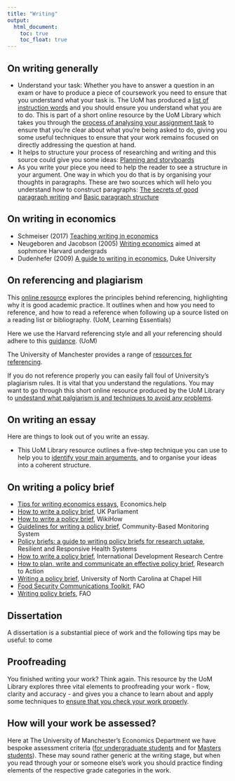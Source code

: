 ```yaml
---
title: "Writing"
output:
  html_document:
    toc: true
    toc_float: true
---
```


## On writing generally

* Understand your task: Whether you have to answer a question in an exam or have to produce a piece of coursework you need to ensure that you understand what your task is. The UoM has produced a [list of instruction words](https://www.escholar.manchester.ac.uk/learning-objects/mle/understanding-task/story_content/external_files/instruction-words.pdf){target="_blank"} and you should ensure you understand what you are to do. This is part of a short online resource by the UoM Library which takes you through the [process of analysing your assignment task](https://www.escholar.manchester.ac.uk/learning-objects/mle/understanding-task/story_html5.html){target="_blank"} to ensure that you're clear about what you're being asked to do, giving you some useful techniques to ensure that your work remains focused on directly addressing the question at hand.  
*	It helps to structure your process of researching and writing and this source could give you some ideas: [Planning and storyboards](https://cunyhumanitiesalliance.org/researchpaperfa17/2017/10/09/paper-sketch-storyboard-2/){target="_blank"}  
* As you write your piece you need to help the reader to see a structure in your argument. One way in which you do that is by organising your thoughts in paragraphs. These are two sources which will helo you understand how to construct paragraphs: [The secrets of good paragraph writing](https://www.time4writing.com/writing-resources/paragraph-writing-secrets/){target="_blank"} and	[Basic paragraph structure](https://learn.lexiconic.net/para2.htm){target="_blank"}


## On writing in economics

*	Schmeiser (2017) [Teaching writing in economics](https://www.tandfonline.com/doi/pdf/10.1080/00220485.2017.1353459?needAccess=true)  
*	Neugeboren and Jacobson (2005) [Writing economics](https://writingproject.fas.harvard.edu/files/hwp/files/writingeconomics.pdf) aimed at sophmore Harvard undergrads  
*	Dudenhefer (2009) [A guide to writing in economics](http://writing.ku.edu/sites/writing.drupal.ku.edu/files/docs/Guide_Writing_Economics.pdf), Duke University  

## On referencing and plagiarism

This [online resource](https://www.escholar.manchester.ac.uk/learning-objects/mle/introducing-referencing/story_html5.html) explores the principles behind referencing, highlighting why it is good academic practice. It outlines when and how you need to reference, and how to read a reference when following up a source listed on a reading list or bibliography. (UoM, Learning Essentials)

Here we use the Harvard referencing style and all your referencing should adhere to this [guidance](http://subjects.library.manchester.ac.uk/referencing/referencing-harvard). (UoM)

The University of Manchester provides a range of [resources for referencing](http://subjects.library.manchester.ac.uk/referencing).

If you do not reference properly you can easily fall foul of University's plagiarism rules. It is vital that you understand the regulations. You may want to go through this short online resource produced by the UoM Library to [undestand what palgiarism is and techniques to avoid any problems](https://www.escholar.manchester.ac.uk/learning-objects/mle/avoiding-plagiarism/story_html5.html){target="_blank"}.

## On writing an essay

Here are things to look out of you write an essay.

* This UoM Library resource outlines a five-step technique you can use to help you to [identify your main arguments](https://www.escholar.manchester.ac.uk/learning-objects/mle/developing-argument/story_html5.html){target="_blank"}, and to organise your ideas into a coherent structure.


## On writing a policy brief

*	[Tips for writing economics essays](https://www.economicshelp.org/help/tips-economic-essays/){target="_blank"}, Economics.help  
*	[How to write a policy brief](https://www.parliament.uk/mps-lords-and-offices/offices/bicameral/post/about-post/writing-a-policy-brief/){target="_blank"}, UK Parliament   
*	[How to write a policy brief](https://www.wikihow.com/Write-a-Policy-Brief){target="_blank"}, WikiHow  
*	[Guidelines for writing a policy brief](https://www.pep-net.org/sites/pep-net.org/files/typo3doc/pdf/CBMS_country_proj_profiles/Philippines/CBMS_forms/Guidelines_for_Writing_a_Policy_Brief.pdf){target="_blank"}, Community-Based Monitoring System  
*	[Policy briefs: a guide to writing policy briefs for research uptake](http://blogs.lshtm.ac.uk/griphealth/files/2017/01/Policy-briefs-guide_2015.pdf){target="_blank"}, Resilient and Responsive Health Systems   
*	[How to write a policy brief](https://www.idrc.ca/sites/default/files/idrcpolicybrieftoolkit.pdf){target="_blank"}, International Development Research Centre  
*	[How to plan, write and communicate an effective policy brief](https://www.researchtoaction.org/wp-content/uploads/2014/10/PBWeekLauraFCfinal.pdf){target="_blank"}, Research to Action   
*	[Writing a policy brief](https://writingcenter.unc.edu/policy-briefs/), University of North Carolina at Chapel Hill  
*	[Food Security Communications Toolkit](http://www.fao.org/3/i2195e/i2195e00.htm){target="_blank"}, FAO  
*	[Writing policy briefs](http://www.fao.org/3/i2195e/i2195e03.pdf){target="_blank"}, FAO  


## Dissertation

A dissertation is a substantial piece of work and the following tips may be useful: to come

## Proofreading

You finished writing your work? Think again. This resource by the UoM Library explores three vital elements to proofreading your work - flow, clarity and accuracy - and gives you a chance to learn about and apply some techniques to [ensure that you check your work properly](https://www.escholar.manchester.ac.uk/learning-objects/mle/proofreading/story_html5.html){target="_blank"}.

## How will your work be assessed?

Here at The University of Manchester's Economics Department we have bespoke assessment criteria ([for undergraduate students](docs/EconomicsUndergraduateAssessmentCriteria.pdf){target="_blank"} and for [Masters students](docs/EconomicsPostgraduateAssessmentCriteria.pdf){target="_blank"}). These may sound rather generic at the writing stage, but when you read through your or someone else's work you should practice finding elements of the respective grade categories in the work.